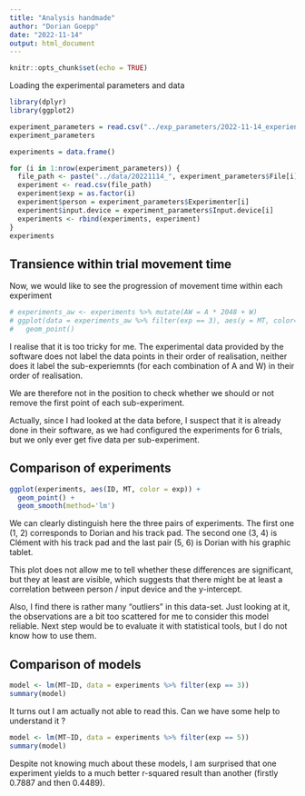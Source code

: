 ```yaml
---
title: "Analysis handmade"
author: "Dorian Goepp"
date: "2022-11-14"
output: html_document
---
```


```r
knitr::opts_chunk$set(echo = TRUE)
```

Loading the experimental parameters and data

```r
library(dplyr)
library(ggplot2)

experiment_parameters = read.csv("../exp_parameters/2022-11-14_experiences_corrected.csv", header = T, sep = ";")
experiment_parameters

experiments = data.frame()

for (i in 1:nrow(experiment_parameters)) {
  file_path <- paste("../data/20221114_", experiment_parameters$File[i] ,"_RawData.csv", sep="")
  experiment <- read.csv(file_path)
  experiment$exp = as.factor(i)
  experiment$person = experiment_parameters$Experimenter[i]
  experiment$input.device = experiment_parameters$Input.device[i]
  experiments <- rbind(experiments, experiment)
}
experiments

```

## Transience within trial movement time

Now, we would like to see the progression of movement time within each experiment

```r
# experiments_aw <- experiments %>% mutate(AW = A * 2048 + W)
# ggplot(data = experiments_aw %>% filter(exp == 3), aes(y = MT, color=AW)) +
#   geom_point()
```

I realise that it is too tricky for me. The experimental data provided by the software does not label the data points in their order of realisation, neither does it label the sub-experiemnts (for each combination of A and W) in their order of realisation.

We are therefore not in the position to check whether we should or not remove the first point of each sub-experiment.

Actually, since I had looked at the data before, I suspect that it is already done in their software, as we had configured the experiments for 6 trials, but we only ever get five data per sub-experiment.

## Comparison of experiments

```r
ggplot(experiments, aes(ID, MT, color = exp)) +
  geom_point() +
  geom_smooth(method='lm')
```
We can clearly distinguish here the three pairs of experiments. The first one (1, 2) corresponds to Dorian and his track pad. The second one (3, 4) is Clément with his track pad and the last pair (5, 6) is Dorian with his graphic tablet.

This plot does not allow me to tell whether these differences are significant, but they at least are visible, which suggests that there might be at least a correlation between person / input device and the y-intercept.

Also, I find there is rather many "outliers" in this data-set. Just looking at it, the observations are a bit too scattered for me to consider this model reliable. Next step would be to evaluate it with statistical tools, but I do not know how to use them.

## Comparison of models

```r
model <- lm(MT~ID, data = experiments %>% filter(exp == 3))
summary(model)
```

It turns out I am actually not able to read this. Can we have some help to understand it ?

```r
model <- lm(MT~ID, data = experiments %>% filter(exp == 5))
summary(model)
```
Despite not knowing much about these models, I am surprised that one experiment yields to a much better r-squared result than another (firstly 0.7887 and then 0.4489).

